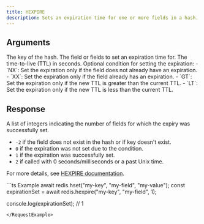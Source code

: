 ```yaml
---
title: HEXPIRE
description: Sets an expiration time for one or more fields in a hash.
---
```


## Arguments

<ParamField body="key" type="string" required>
  The key of the hash.
</ParamField>

<ParamField body="field" type="string | string[]" required>
  The field or fields to set an expiration time for.
</ParamField>

<ParamField body="ttl" type="number" required>
  The time-to-live (TTL) in seconds.
</ParamField>

<ParamField body="condition" type="string" optional>
  Optional condition for setting the expiration:
  - `NX`: Set the expiration only if the field does not already have an expiration.
  - `XX`: Set the expiration only if the field already has an expiration.
  - `GT`: Set the expiration only if the new TTL is greater than the current TTL.
  - `LT`: Set the expiration only if the new TTL is less than the current TTL.
</ParamField>

## Response

<ResponseField type="integer[]" required>
  A list of integers indicating the number of fields for which the expiry was successfully set.

  - `-2` if the field does not exist in the hash or if key doesn't exist.
  - `0` if the expiration was not set due to the condition.
  - `1` if the expiration was successfully set.
  - `2` if called with 0 seconds/milliseconds or a past Unix time.

  For more details, see [HEXPIRE documentation](https://redis.io/commands/hexpire).
</ResponseField>


<RequestExample>
```ts Example
await redis.hset("my-key", "my-field", "my-value");
const expirationSet = await redis.hexpire("my-key", "my-field", 1);

console.log(expirationSet); // 1
```
</RequestExample>